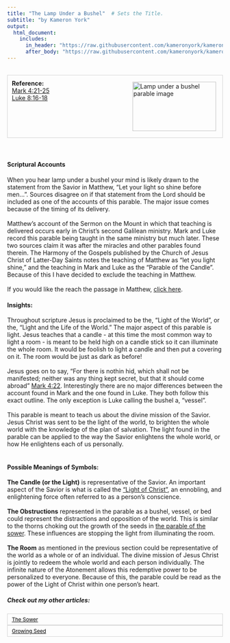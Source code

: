 ```yaml
---
title: "The Lamp Under a Bushel"  # Sets the Title.
subtitle: "by Kameron York"
output:
  html_document:
    includes:
      in_header: "https://raw.githubusercontent.com/kameronyork/kameronyork.github.io/main/parables/headers/lamp-under-a-bushel-header.html"
      after_body: "https://raw.githubusercontent.com/kameronyork/kameronyork.github.io/main/parables/footer.html"
---
```


<br>
<div style="border: 1px solid lightgray; padding: 10px; overflow: hidden;">
<img src="https://raw.githubusercontent.com/kameronyork/kameronyork.github.io/main/docs/assets/lamp-under-a-bushel.jpg" alt="Lamp under a bushel parable image" style="float: right; width: 195px; height: 115px; padding: 5px;">
<h4 style="text-align: left; margin: 0;">Reference:</h4>
<p style="text-align: left; margin: 0;">
<a href="https://www.churchofjesuschrist.org/study/scriptures/nt/mark/4?lang=eng&id=21-25#p21" target="_blank">Mark 4:21-25</a><br>
<a href="https://www.churchofjesuschrist.org/study/scriptures/nt/luke/8?lang=eng&id=16-18#p16" target="_blank">Luke 8:16-18</a>
</p>
</div>
<br>
<br>
<h4>Scriptural Accounts</h4>
When you hear lamp under a bushel your mind is likely drawn to the statement from the Savior in Matthew, "Let your light so shine before men...".  Sources disagree on if that statement from the Lord should be included as one of the accounts of this parable.  The major issue comes because of the timing of its delivery.<br>
<br>
Matthew's account of the Sermon on the Mount in which that teaching is delivered occurs early in Christ's second Galilean ministry.  Mark and Luke record this parable being taught in the same ministry but much later.  These two sources claim it was after the miracles and other parables found therein.  The Harmony of the Gospels published by the Church of Jesus Christ of Latter-Day Saints notes the teaching of Matthew as "let you light shine," and the teaching in Mark and Luke as the "Parable of the Candle".  Because of this I have decided to exclude the teaching in Matthew.<br>
<br>
If you would like the reach the passage in Matthew, [click here](https://www.churchofjesuschrist.org/study/scriptures/nt/matt/5?lang=eng&id=14-16#p14).
<br>
<h4>Insights:</h4>
Throughout scripture Jesus is proclaimed to be the, "Light of the World", or the, "Light and the Life of the World."  The major aspect of this parable is light.  Jesus teaches that a candle - at this time the most common way to light a room - is meant to be held high on a candle stick so it can illuminate the whole room.  It would be foolish to light a candle and then put a covering on it.  The room would be just as dark as before! <br>
<br>
Jesus goes on to say, "For there is nothin hid, which shall not be manifested; neither was any thing kept secret, but that it should come abroad" [Mark 4:22](https://www.churchofjesuschrist.org/study/scriptures/nt/mark/4?lang=eng&id=22#p22).  Interestingly there are no major differences between the account found in Mark and the one found in Luke.  They both follow this exact outline.  The only exception is Luke calling the bushel a, "vessel". <br>
<br>
This parable is meant to teach us about the divine mission of the Savior.  Jesus Christ was sent to be the light of the world, to brighten the whole world with the knowledge of the plan of salvation.  The light found in the parable can be applied to the way the Savior enlightens the whole world, or how He enlightens each of us personally. <br>
<br>
<h4>Possible Meanings of Symbols:</h4>
<b>The Candle (or the Light)</b> is representative of the Savior.  An important aspect of the Savior is what is called the ["Light of Christ"](https://www.churchofjesuschrist.org/study/scriptures/bd/light-of-christ?lang=eng), an ennobling, and enlightening force often referred to as a person's conscience.<br>
<br>
<b>The Obstructions</b> represented in the parable as a bushel, vessel, or bed could represent the distractions and opposition of the world.  This is similar to the thorns choking out the growth of the seeds in [the parable of the sower](https://www.kameronyork.com/parables/sower.html).  These influences are stopping the light from illuminating the room.<br>
<br>
<b>The Room</b> as mentioned in the previous section could be representative of the world as a whole or of an individual.  The divine mission of Jesus Christ is jointly to redeem the whole world and each person individually.  The infinite nature of the Atonement allows this redemptive power to be personalized to everyone.  Because of this, the parable could be read as the power of the Light of Christ within one person's heart.



##### Check out my other articles:

<link rel="stylesheet" href="https://kameronyork.github.io/scripting/themify-icons/themify-icons.css">
<div class="container">
<div class="row">
<div class="col-12 text-md-left">
<nav class="pagination mt-3">
<a class="nav nav-prev" href="https://www.kameronyork.com/parables/sower.html" style="background-color: transparent; color: black; padding: 5px 10px; border: 1px solid lightgray; cursor: pointer; white-space: nowrap; font-size: 12px; display: flex; align-items: center;" 
onmouseover="this.style.backgroundColor='lightgray';" 
onmouseout="this.style.backgroundColor='transparent';" 
onmousedown="this.style.backgroundColor='gray';" 
onmouseup="this.style.backgroundColor='lightgray';">
<i class="ti-arrow-left mr-2"></i>
<span style="display: none;" class="d-md-inline-block">The Sower</span>
<span style="display: inline-block;" class="d-md-none">The Sower</span>
</a>
<a class="nav nav-next ml-3" href="https://www.kameronyork.com/parables/growing-seed.html" style="background-color: transparent; color: black; padding: 5px 10px; border: 1px solid lightgray; cursor: pointer; white-space: nowrap; font-size: 12px; display: flex; align-items: center;" 
onmouseover="this.style.backgroundColor='lightgray';" 
onmouseout="this.style.backgroundColor='transparent';" 
onmousedown="this.style.backgroundColor='gray';" 
onmouseup="this.style.backgroundColor='lightgray';">
<span style="display: none;" class="d-md-inline-block">Growing Seed</span>
<span style="display: inline-block;" class="d-md-none">Growing Seed</span>
<i class="ti-arrow-right ml-2"></i>
</a>
</nav>
</div>
</div>
</div>